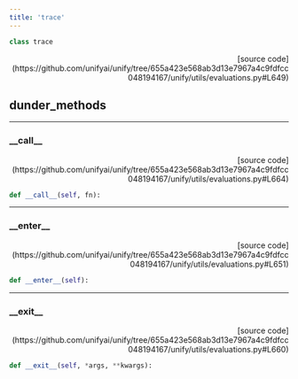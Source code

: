 ```yaml
---
title: 'trace'
---
```


```python
class trace
```

<p align="right">[source code](https://github.com/unifyai/unify/tree/655a423e568ab3d13e7967a4c9fdfcc048194167/unify/utils/evaluations.py#L649)</p>



## dunder_methods

---

### \_\_call\_\_

<p align="right">[source code](https://github.com/unifyai/unify/tree/655a423e568ab3d13e7967a4c9fdfcc048194167/unify/utils/evaluations.py#L664)</p>

```python
def __call__(self, fn):
```



---

### \_\_enter\_\_

<p align="right">[source code](https://github.com/unifyai/unify/tree/655a423e568ab3d13e7967a4c9fdfcc048194167/unify/utils/evaluations.py#L651)</p>

```python
def __enter__(self):
```



---

### \_\_exit\_\_

<p align="right">[source code](https://github.com/unifyai/unify/tree/655a423e568ab3d13e7967a4c9fdfcc048194167/unify/utils/evaluations.py#L660)</p>

```python
def __exit__(self, *args, **kwargs):
```

